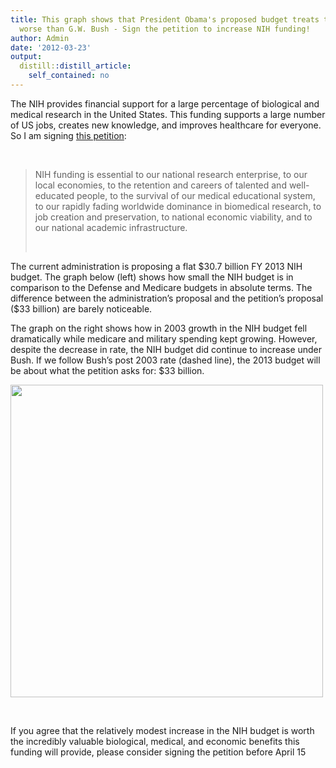 ```yaml
---
title: This graph shows that President Obama's proposed budget treats the NIH even
  worse than G.W. Bush - Sign the petition to increase NIH funding!
author: Admin
date: '2012-03-23'
output:
  distill::distill_article:
    self_contained: no
---
```


The NIH provides financial support for a large percentage of biological and medical research in the United States. This funding supports a large number of US jobs, creates new knowledge, and improves healthcare for everyone. So I am signing <a href="http://wh.gov/R3R" target="_blank">this petition</a>: 

<span><br /></span>

> <span>NIH funding is essential to our national research enterprise, to our local economies, to the retention and careers of talented and well-educated people, to the survival of our medical educational system, to our rapidly fading worldwide dominance in biomedical research, to job creation and preservation, to national economic viability, and to our national academic infrastructure. </span>
> 
> <span><br /></span>

<span>The current administration is proposing a flat $30.7 billion FY 2013 NIH budget. The graph below (left) shows how small the NIH budget is in comparison to the Defense and Medicare budgets in absolute terms. The difference between the administration&#8217;s proposal and the petition&#8217;s proposal ($33 billion) are barely noticeable.</span><span> </span>

The graph on the right shows how in 2003 growth in the NIH budget fell dramatically while medicare and military spending kept growing. However, despite the decrease in rate, the NIH budget did continue to increase under Bush. If we follow Bush&#8217;s post 2003 rate (dashed line), the 2013 budget will be about what the petition asks for: $33 billion.  

<span><a href="http://rafalab.jhsph.edu/simplystats/nihbudget.png" target="_blank"><img src="http://rafalab.jhsph.edu/simplystats/nihbudget.png" width="500" /></a></span>

<span><br /></span>

If you agree that the relatively modest increase in the NIH budget is worth the incredibly valuable biological, medical, and economic benefits this funding will provide, please consider signing the petition before April 15 
